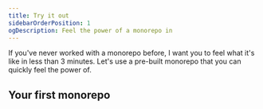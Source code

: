 ```yaml
---
title: Try it out
sidebarOrderPosition: 1
ogDescription: Feel the power of a monorepo in
---
```


If you've never worked with a monorepo before, I want you to feel what it's like in less than 3 minutes. Let's use a pre-built monorepo that you can quickly feel the power of.

## Your first monorepo

